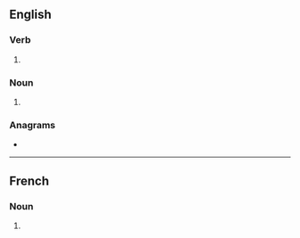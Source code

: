 ==English==

===Verb===
{{head|en|verb form}}

# {{en-third-person singular of|pillage}}

===Noun===
{{head|en|noun plural form}}

# {{plural of|pillage|lang=en}}

===Anagrams===
* {{anagrams|en|a=aegillps|spillage}}

----

==French==

===Noun===
{{head|fr|noun plural form|g=m}}

# {{plural of|pillage|lang=fr}}